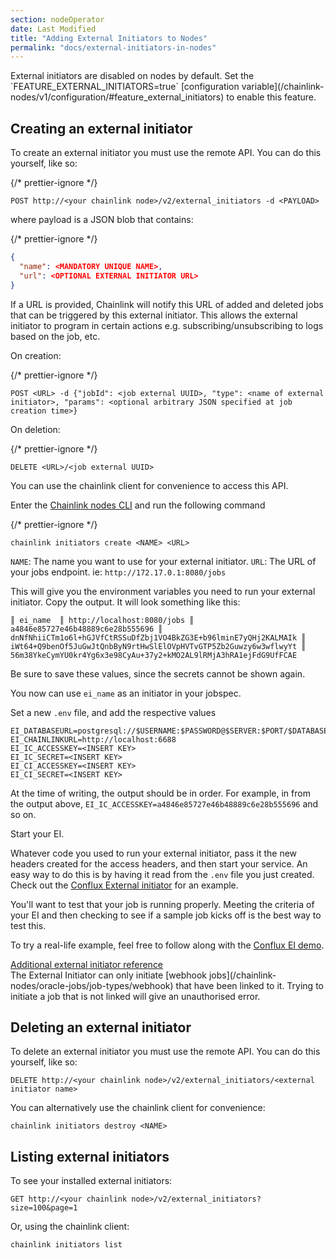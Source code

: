 ```yaml
---
section: nodeOperator
date: Last Modified
title: "Adding External Initiators to Nodes"
permalink: "docs/external-initiators-in-nodes"
---
```



<Aside type="note">
  External initiators are disabled on nodes by default. Set the `FEATURE_EXTERNAL_INITIATORS=true` [configuration
  variable](/chainlink-nodes/v1/configuration/#feature_external_initiators) to enable this feature.
</Aside>

## Creating an external initiator

To create an external initiator you must use the remote API. You can do this yourself, like so:

{/* prettier-ignore */}
```text
POST http://<your chainlink node>/v2/external_initiators -d <PAYLOAD>
```

where payload is a JSON blob that contains:

{/* prettier-ignore */}
```json
{
  "name": <MANDATORY UNIQUE NAME>,
  "url": <OPTIONAL EXTERNAL INITIATOR URL>
}
```

If a URL is provided, Chainlink will notify this URL of added and deleted jobs that can be triggered by this external initiator. This allows the external initiator to program in certain actions e.g. subscribing/unsubscribing to logs based on the job, etc.

On creation:

{/* prettier-ignore */}
```text
POST <URL> -d {"jobId": <job external UUID>, "type": <name of external initiator>, "params": <optional arbitrary JSON specified at job creation time>}
```

On deletion:

{/* prettier-ignore */}
```text
DELETE <URL>/<job external UUID>
```

You can use the chainlink client for convenience to access this API.

Enter the [Chainlink nodes CLI](/chainlink-nodes/resources/miscellaneous/#execute-commands-running-docker) and run the following command

{/* prettier-ignore */}
```shell
chainlink initiators create <NAME> <URL>
```

`NAME`: The name you want to use for your external initiator.
`URL`: The URL of your jobs endpoint. ie: `http://172.17.0.1:8080/jobs`

This will give you the environment variables you need to run your external initiator. Copy the output. It will look something like this:

```
║ ei_name  ║ http://localhost:8080/jobs ║ a4846e85727e46b48889c6e28b555696 ║ dnNfNhiiCTm1o6l+hGJVfCtRSSuDfZbj1VO4BkZG3E+b96lminE7yQHj2KALMAIk ║ iWt64+Q9benOf5JuGwJtQnbByN9rtHwSlElOVpHVTvGTP5Zb2Guwzy6w3wflwyYt ║ 56m38YkeCymYU0kr4Yg6x3e98CyAu+37y2+kMO2AL9lRMjA3hRA1ejFdG9UfFCAE
```

Be sure to save these values, since the secrets cannot be shown again.

You now can use `ei_name` as an initiator in your jobspec.

Set a new `.env` file, and add the respective values

```text
EI_DATABASEURL=postgresql://$USERNAME:$PASSWORD@$SERVER:$PORT/$DATABASE
EI_CHAINLINKURL=http://localhost:6688
EI_IC_ACCESSKEY=<INSERT KEY>
EI_IC_SECRET=<INSERT KEY>
EI_CI_ACCESSKEY=<INSERT KEY>
EI_CI_SECRET=<INSERT KEY>
```

At the time of writing, the output should be in order. For example, in from the output above, `EI_IC_ACCESSKEY=a4846e85727e46b48889c6e28b555696` and so on.

Start your EI.

Whatever code you used to run your external initiator, pass it the new headers created for the access headers, and then start your service. An easy way to do this is by having it read from the `.env` file you just created. Check out the <a href="https://github.com/Conflux-Network-Global/demo-cfx-chainlink" target="_blank">Conflux External initiator</a> for an example.

You'll want to test that your job is running properly. Meeting the criteria of your EI and then checking to see if a sample job kicks off is the best way to test this.

To try a real-life example, feel free to follow along with the <a href="https://www.youtube.com/watch?v=J8oJEp4qz5w">Conflux EI demo</a>.

<a href="https://github.com/smartcontractkit/chainlink/wiki/External-Initiators">
  Additional external initiator reference
</a>

<Aside type="note">
  The External Initiator can only initiate [webhook jobs](/chainlink-nodes/oracle-jobs/job-types/webhook) that have been
  linked to it. Trying to initiate a job that is not linked will give an unauthorised error.
</Aside>

## Deleting an external initiator

To delete an external initiator you must use the remote API. You can do this yourself, like so:

```text
DELETE http://<your chainlink node>/v2/external_initiators/<external initiator name>
```

You can alternatively use the chainlink client for convenience:

```shell
chainlink initiators destroy <NAME>
```

## Listing external initiators

To see your installed external initiators:

```text
GET http://<your chainlink node>/v2/external_initiators?size=100&page=1
```

Or, using the chainlink client:

```shell
chainlink initiators list
```
